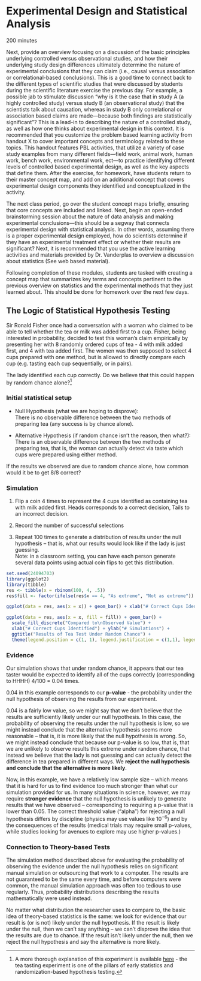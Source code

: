 # Experimental Design and Statistical Analysis

::: time
200 minutes
:::

Next, provide an overview focusing on a discussion of the basic principles underlying controlled versus observational studies, and how their underlying study design differences ultimately determine the nature of experimental conclusions that they can claim (i.e., causal versus association or correlational-based conclusions).  This is a good time to connect back to the different types of scientific studies that were discussed by students during the scientific literature exercise the previous day.  For example, a possible jab to stimulate discussion “why is it the case that in study A (a highly controlled study) versus study B (an observational study) that the scientists talk about causation, whereas in study B only correlational or association based claims are made—because both findings are statistically significant”? This is a lead-in to describing the nature of a controlled study, as well as how one thinks about experimental design in this context. It is recommended that you customize the problem based learning activity from handout X to cover important concepts and terminology related to these topics. This handout features PBL activities, that utilize a variety of case study examples from many different fields—field work, animal work, human work, bench work, environmental work, ect—to practice identifying different levels of controlled based experimental design, as well as the key aspects that define them.  After the exercise, for homework, have students return to their master concept map, and add on an additional concept that covers experimental design components they identified and conceptualized in the activity.  

The next class period, go over the student concept maps briefly, ensuring that core concepts are included and linked.  Next, begin an open-ended brainstorming session about the nature of data analysis and making experimental conclusions—this should be a segway that connects experimental design with statistical analysis.  In other words, assuming there is a proper experimental design employed, how do scientists determine if they have an experimental treatment effect or whether their results are significant? Next, it is recommended that you use the active learning activities and materials provided by Dr. Vanderplas to overview a discussion about statistics (See web based material).  

Following completion of these modules, students are tasked with creating a concept map that summarizes key terms and concepts pertinent to the previous overview on statistics and the experimental methods that they just learned about.  This should be done for homework over the next few days.



## The Logic of Statistical Hypothesis Testing

Sir Ronald Fisher once had a conversation with a woman who claimed to be able to tell whether the tea or milk was added first to a cup. Fisher, being interested in probability, decided to test this woman's claim empirically by presenting her with 8 randomly ordered cups of tea - 4 with milk added first, and 4 with tea added first. The women was then supposed to select 4 cups prepared with one method, but is allowed to directly compare each cup (e.g. tasting each cup sequentially, or in pairs). 

The lady identified each cup correctly. Do we believe that this could happen by random chance alone?^[A more thorough explanation of this experiment is available [here](https://en.wikipedia.org/wiki/Lady_tasting_tea) - the tea tasting experiment is one of the pillars of early statistics and randomization-based hypothesis testing.]

### Initial statistical setup {-}

- Null Hypothesis (what we are hoping to disprove):    
There is no observable difference between the two methods of preparing tea (any success is by chance alone). 

- Alternative Hypothesis (if random chance isn't the reason, then what?):    
There is an observable difference between the two methods of preparing tea, that is, the woman can actually detect via taste which cups were prepared using either method.


If the results we observed are due to random chance alone, how common would it be to get 8/8 correct? 

### Simulation {-}

1. Flip a coin 4 times to represent the 4 cups identified as containing tea with milk added first. Heads corresponds to a correct decision, Tails to an incorrect decision.
2. Record the number of successful selections

3. Repeat 100 times to generate a distribution of results under the null hypothesis -- that is, what our results would look like if the lady is just guessing.    
Note: in a classroom setting, you can have each person generate several data points using actual coin flips to get this distribution.

```r
set.seed(24094703)
library(ggplot2)
library(tibble)
res <- tibble(x = rbinom(100, 4, .5))
res$fill <- factor(ifelse(res$x == 4, "As extreme", "Not as extreme"))

ggplot(data = res, aes(x = x)) + geom_bar() + xlab("# Correct Cups Identified") + ylab("# Simulations") + ggtitle("Results of Tea Test Under Random Chance")

ggplot(data = res, aes(x = x, fill = fill)) + geom_bar() + 
  scale_fill_discrete("Compared to\nObserved Value") + 
  xlab("# Correct Cups Identified") + ylab("# Simulations") + 
  ggtitle("Results of Tea Test Under Random Chance") + 
  theme(legend.position = c(1, 1), legend.justification = c(1,1), legend.background = element_rect(fill = "transparent", color = "black"))
```


### Evidence

Our simulation shows that under random chance, it appears that our tea taster would be expected to identify all of the cups correctly (corresponding to HHHH) 4/100 = 0.04 times. 

::: define
0.04 in this example corresponds to our **p-value** - the probability under the null hypothesis of observing the results from our experiment.
:::

0.04 is a fairly low value, so we might say that we don't believe that the results are sufficiently likely under our null hypothesis. In this case, the probability of observing the results under the null hypothesis is low, so we might instead conclude that the alternative hypothesis seems more reasonable -- that is, it is more likely that the null hypothesis is wrong. 
So, we might instead conclude that because our p-value is so low, that is, that we are unlikely to observe results this extreme under random chance, that instead we believe that the lady is not guessing and can actually detect the difference in tea prepared in different ways. We **reject the null hypothesis and conclude that the alternative is more likely**.

Now, in this example, we have a relatively low sample size -- which means that it is hard for us to find evidence too much stronger than what our simulation provided for us. In many situations in science, however, we may require **stronger evidence** that the null hypothesis is unlikely to generate results that we have observed -- corresponding to requiring a p-value that is lower than 0.05. The correct threshold value ("alpha") for rejecting a null hypothesis differs by discipline (physics may use values like $10^{-6}$) and by the consequences of the results (medical trials may require small p-values, while studies looking for avenues to explore may use higher p-values.)


### Connection to Theory-based Tests

The simulation method described above for evaluating the probability of observing the evidence under the null hypothesis relies on significant manual simulation or outsourcing that work to a computer. The results are not guaranteed to be the same every time, and before computers were common, the manual simulation approach was often too tedious to use regularly. Thus, probability distributions describing the results mathematically were used instead. 

No matter what distribution the researcher uses to compare to, the basic idea of theory-based statistics is the same: we look for evidence that our result is (or is not) likely under the null hypothesis. If the result is likely under the null, then we can't say anything -- we can't disprove the idea that the results are due to chance. If the result isn't likely under the null, then we reject the null hypothesis and say the alternative is more likely. 
